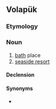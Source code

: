 ==Volapük==

===Etymology===
{{suffix|ban|öp|lang=vo}}

===Noun===
{{vo-noun}}

# [[bath]] place
# [[seaside resort]]

====Declension====
{{vo-decl-noun}}

====Synonyms====
* {{l|vo|banatop}}